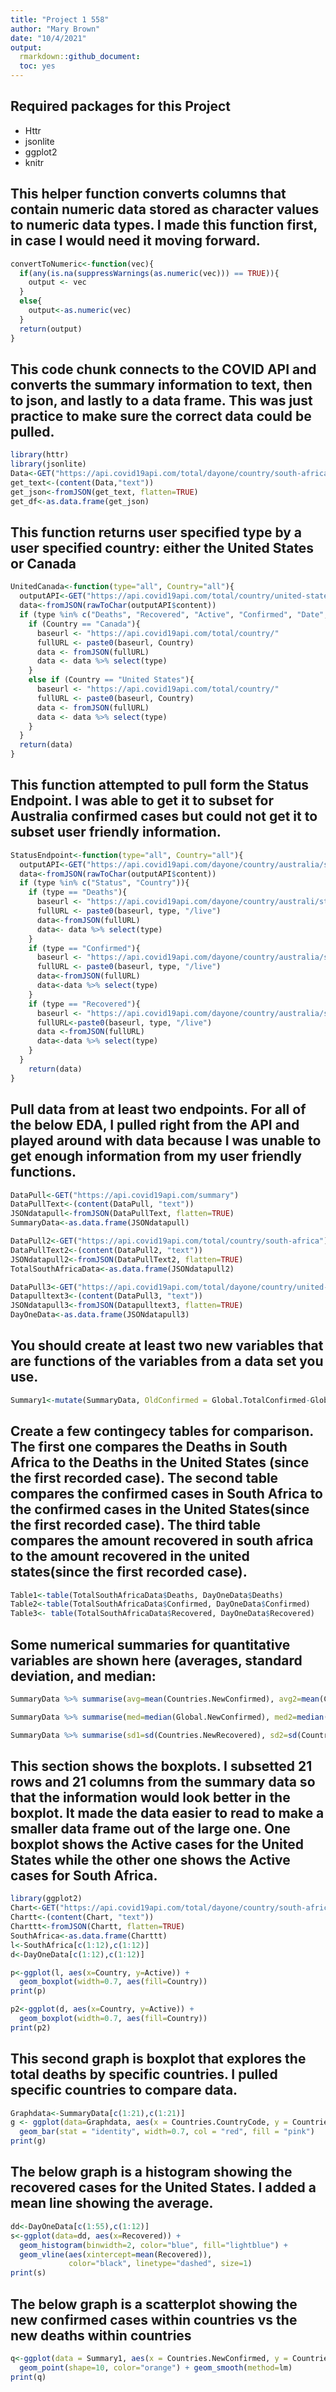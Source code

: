 ```yaml
---
title: "Project 1 558"
author: "Mary Brown"
date: "10/4/2021"
output:  
  rmarkdown::github_document: 
  toc: yes  
---
```



## Required packages for this Project  
  * Httr  
  * jsonlite  
  * ggplot2  
  * knitr
  
## This helper function converts columns that contain numeric data stored as character values to numeric data types. I made this function first, in case I would need it moving forward.  
```r
convertToNumeric<-function(vec){  
  if(any(is.na(suppressWarnings(as.numeric(vec))) == TRUE)){  
    output <- vec  
  }  
  else{  
    output<-as.numeric(vec)  
  }  
  return(output)  
}  
```


## This code chunk connects to the COVID API and converts the summary information to text, then to json, and lastly to a data frame. This was just practice to make sure the correct data could be pulled. 
```r
library(httr)  
library(jsonlite)  
Data<-GET("https://api.covid19api.com/total/dayone/country/south-africa")  
get_text<-(content(Data,"text"))  
get_json<-fromJSON(get_text, flatten=TRUE)  
get_df<-as.data.frame(get_json)  
```  
 

## This function returns user specified type by a user specified country: either the United States or Canada
```r
UnitedCanada<-function(type="all", Country="all"){  
  outputAPI<-GET("https://api.covid19api.com/total/country/united-states")  
  data<-fromJSON(rawToChar(outputAPI$content))  
  if (type %in% c("Deaths", "Recovered", "Active", "Confirmed", "Date", "Country")){  
    if (Country == "Canada"){  
      baseurl <- "https://api.covid19api.com/total/country/"  
      fullURL <- paste0(baseurl, Country)  
      data <- fromJSON(fullURL)  
      data <- data %>% select(type)  
    }  
    else if (Country == "United States"){  
      baseurl <- "https://api.covid19api.com/total/country/"  
      fullURL <- paste0(baseurl, Country)  
      data <- fromJSON(fullURL)  
      data <- data %>% select(type)  
    }  
  }  
  return(data)  
}  
```  


## This function attempted to pull form the Status Endpoint. I was able to get it to subset for Australia confirmed cases but could not get it to subset user friendly information. 
```r
StatusEndpoint<-function(type="all", Country="all"){  
  outputAPI<-GET("https://api.covid19api.com/dayone/country/australia/status/confirmed/live")  
  data<-fromJSON(rawToChar(outputAPI$content))  
  if (type %in% c("Status", "Country")){  
    if (type == "Deaths"){  
      baseurl <- "https://api.covid19api.com/dayone/country/australi/status/"  
      fullURL <- paste0(baseurl, type, "/live")  
      data<-fromJSON(fullURL)  
      data<- data %>% select(type)  
    }  
    if (type == "Confirmed"){  
      baseurl <- "https://api.covid19api.com/dayone/country/australia/status/"  
      fullURL <- paste0(baseurl, type, "/live")  
      data<-fromJSON(fullURL)  
      data<-data %>% select(type)  
    }  
    if (type == "Recovered"){  
      baseurl <- "https://api.covid19api.com/dayone/country/australia/status/"  
      fullURL<-paste0(baseurl, type, "/live")  
      data <-fromJSON(fullURL)  
      data<-data %>% select(type)  
    }   
  }
    return(data)
}
``` 
  

## Pull data from at least two endpoints. For all of the below EDA, I pulled right from the API and played around with data because I was unable to get enough information from my user friendly functions. 
```r
DataPull<-GET("https://api.covid19api.com/summary")  
DataPullText<-(content(DataPull, "text"))  
JSONdatapull<-fromJSON(DataPullText, flatten=TRUE)  
SummaryData<-as.data.frame(JSONdatapull)  

DataPull2<-GET("https://api.covid19api.com/total/country/south-africa")  
DataPullText2<-(content(DataPull2, "text"))  
JSONdatapull2<-fromJSON(DataPullText2, flatten=TRUE)  
TotalSouthAfricaData<-as.data.frame(JSONdatapull2)  

DataPull3<-GET("https://api.covid19api.com/total/dayone/country/united-states")  
Datapulltext3<-(content(DataPull3, "text"))  
JSONdatapull3<-fromJSON(Datapulltext3, flatten=TRUE)  
DayOneData<-as.data.frame(JSONdatapull3)
```  

## You should create at least two new variables that are functions of the variables from a data set you use.  
```r
Summary1<-mutate(SummaryData, OldConfirmed = Global.TotalConfirmed-Global.NewConfirmed, OldDeaths = Global.TotalDeaths-Global.NewDeaths)  
```  


## Create a few contingecy tables for comparison. The first one compares the Deaths in South Africa to the Deaths in the United States (since the first recorded case). The second table compares the confirmed cases in South Africa to the confirmed cases in the United States(since the first recorded case). The third table compares the amount recovered in south africa to the amount recovered in the united states(since the first recorded case). 
```r
Table1<-table(TotalSouthAfricaData$Deaths, DayOneData$Deaths)
Table2<-table(TotalSouthAfricaData$Confirmed, DayOneData$Confirmed)  
Table3<- table(TotalSouthAfricaData$Recovered, DayOneData$Recovered)
```  

## Some numerical summaries for quantitative variables are shown here (averages, standard deviation, and median:  
```r
SummaryData %>% summarise(avg=mean(Countries.NewConfirmed), avg2=mean(Countries.TotalConfirmed), avg3=mean(Countries.NewDeaths), avg4=mean(Countries.TotalDeaths))  

SummaryData %>% summarise(med=median(Global.NewConfirmed), med2=median(Global.TotalConfirmed), med3=median(Global.NewDeaths), med4=median(Global.TotalDeaths))  

SummaryData %>% summarise(sd1=sd(Countries.NewRecovered), sd2=sd(Countries.TotalRecovered), sd3=sd(Global.NewRecovered), sd4=sd(Global.TotalRecovered))  
```  

## This section shows the boxplots. I subsetted 21 rows and 21 columns from the summary data so that the information would look better in the boxplot. It made the data easier to read to make a smaller data frame out of the large one. One boxplot shows the Active cases for the United States while the other one shows the Active cases for South Africa. 
```r
library(ggplot2)  
Chart<-GET("https://api.covid19api.com/total/dayone/country/south-africa")  
Chartt<-(content(Chart, "text"))  
Charttt<-fromJSON(Chartt, flatten=TRUE)  
SouthAfrica<-as.data.frame(Charttt)  
l<-SouthAfrica[c(1:12),c(1:12)]
d<-DayOneData[c(1:12),c(1:12)]  

p<-ggplot(l, aes(x=Country, y=Active)) +  
  geom_boxplot(width=0.7, aes(fill=Country)) 
print(p)  

p2<-ggplot(d, aes(x=Country, y=Active)) + 
  geom_boxplot(width=0.7, aes(fill=Country))  
print(p2)
```  

## This second graph is boxplot that explores the total deaths by specific countries. I pulled specific countries to compare data. 
```r
Graphdata<-SummaryData[c(1:21),c(1:21)]
g <- ggplot(data=Graphdata, aes(x = Countries.CountryCode, y = Countries.TotalDeaths)) +  
  geom_bar(stat = "identity", width=0.7, col = "red", fill = "pink") 
print(g)
```  


## The below graph is a histogram showing the recovered cases for the United States. I added a mean line showing the average. 
```r
dd<-DayOneData[c(1:55),c(1:12)]
s<-ggplot(data=dd, aes(x=Recovered)) +  
  geom_histogram(binwidth=2, color="blue", fill="lightblue") +  
  geom_vline(aes(xintercept=mean(Recovered)),  
             color="black", linetype="dashed", size=1)
print(s)
``` 

## The below graph is a scatterplot showing the new confirmed cases within countries vs the new deaths within countries
```r
q<-ggplot(data = Summary1, aes(x = Countries.NewConfirmed, y = Countries.NewDeaths)) +  
  geom_point(shape=10, color="orange") + geom_smooth(method=lm)  
print(q)
```
